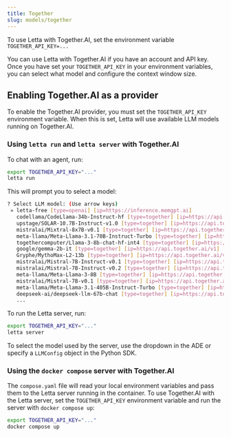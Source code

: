 ```yaml
---
title: Together
slug: models/together
---
```



<Tip>To use Letta with Together.AI, set the environment variable `TOGETHER_API_KEY=...`</Tip>

You can use Letta with Together.AI if you have an account and API key. Once you have set your `TOGETHER_API_KEY` in your environment variables, you can select what model and configure the context window size.

## Enabling Together.AI as a provider 
To enable the Together.AI provider, you must set the `TOGETHER_API_KEY` environment variable. When this is set, Letta will use available LLM models running on Together.AI. 

<Accordion icon="square-terminal" title="CLI (pypi only)">

### Using `letta run` and `letta server` with Together.AI 
To chat with an agent, run:
```bash
export TOGETHER_API_KEY="..."
letta run
```
This will prompt you to select a model:
```bash
? Select LLM model: (Use arrow keys)
 » letta-free [type=openai] [ip=https://inference.memgpt.ai]
   codellama/CodeLlama-34b-Instruct-hf [type=together] [ip=https://api.together.ai/v1]
   upstage/SOLAR-10.7B-Instruct-v1.0 [type=together] [ip=https://api.together.ai/v1]
   mistralai/Mixtral-8x7B-v0.1 [type=together] [ip=https://api.together.ai/v1]
   meta-llama/Meta-Llama-3.1-70B-Instruct-Turbo [type=together] [ip=https://api.together.ai/v1]
   togethercomputer/Llama-3-8b-chat-hf-int4 [type=together] [ip=https://api.together.ai/v1]
   google/gemma-2b-it [type=together] [ip=https://api.together.ai/v1]
   Gryphe/MythoMax-L2-13b [type=together] [ip=https://api.together.ai/v1]
   mistralai/Mistral-7B-Instruct-v0.1 [type=together] [ip=https://api.together.ai/v1]
   mistralai/Mistral-7B-Instruct-v0.2 [type=together] [ip=https://api.together.ai/v1]
   meta-llama/Meta-Llama-3-8B [type=together] [ip=https://api.together.ai/v1]
   mistralai/Mistral-7B-v0.1 [type=together] [ip=https://api.together.ai/v1]
   meta-llama/Meta-Llama-3.1-405B-Instruct-Turbo [type=together] [ip=https://api.together.ai/v1]
   deepseek-ai/deepseek-llm-67b-chat [type=together] [ip=https://api.together.ai/v1]
   ...
```
To run the Letta server, run:
```bash
export TOGETHER_API_KEY="..."
letta server
```
To select the model used by the server, use the dropdown in the ADE or specify a `LLMConfig` object in the Python SDK.
</Accordion>
<Accordion icon="docker" title="Docker Compose">
### Using the `docker compose` server with Together.AI
The `compose.yaml` file will read your local environment variables and pass them to the Letta server running in the container. To use Together.AI with the Letta server, set the `TOGETHER_API_KEY` environment variable and run the server with `docker compose up`:
```bash
export TOGETHER_API_KEY="..."
docker compose up 
```
</Accordion>




